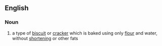 ==English==
{{wikipedia}}

===Noun===
{{en-noun}}

# a type of [[biscuit]] or [[cracker]] which is baked using only [[flour]] and water, without [[shortening]] or other fats
#: {{syn|en|water cracker|q1=US}}